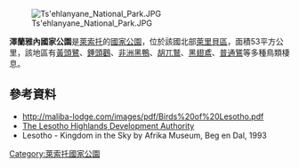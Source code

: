 [[Image:Ts'ehlanyane_National_Park.JPG|thumb]]

{{coord|29|00|S|28|25|E|type:landmark_source:kolossus-eswiki|display=title}}

'''澤蘭雅內國家公園'''是[[萊索托|萊索托]]的[[國家公園|國家公園]]，位於該國北部[[萊里貝區|萊里貝區]]，面積53平方公里，該地區有[[黃頭鷺|黃頭鷺]]、[[錘頭鸛|錘頭鸛]]、[[非洲黑鴨|非洲黑鴨]]、[[胡兀鷲|胡兀鷲]]、[[黑翅鳶|黑翅鳶]]、[[普通鵟|普通鵟]]等多種鳥類棲息。

==參考資料==
* http://maliba-lodge.com/images/pdf/Birds%20of%20Lesotho.pdf {{Wayback|url=http://maliba-lodge.com/images/pdf/Birds%20of%20Lesotho.pdf |date=20160304072432 }}
*[https://web.archive.org/web/20110304011552/http://www.lhwp.org.ls/environment/nehp/conservation/reserves/tshehlanyane.htm The Lesotho Highlands Development Authority]
*Lesotho - Kingdom in the Sky by Afrika Museum, Beg en Dal, 1993

{{Lesotho-geo-stub}}
[[Category:萊索托國家公園|Category:萊索托國家公園]]